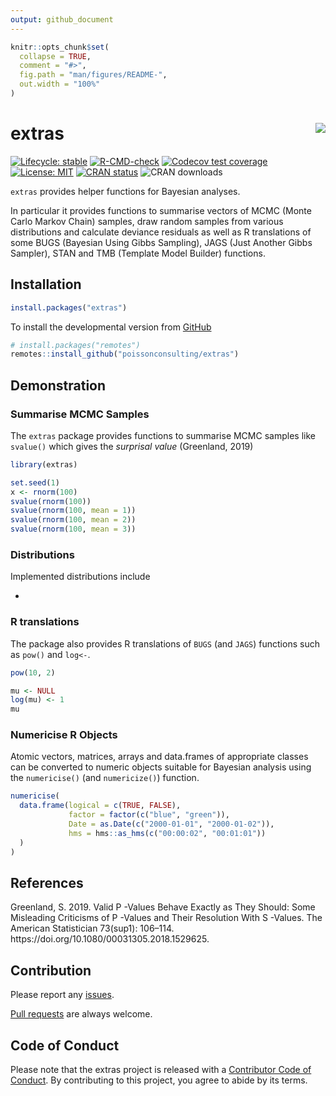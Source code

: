 ```yaml
---
output: github_document
---
```


<!-- README.md is generated from README.Rmd. Please edit that file -->

```r
knitr::opts_chunk$set(
  collapse = TRUE,
  comment = "#>",
  fig.path = "man/figures/README-",
  out.width = "100%"
)
```

# extras <img src="man/figures/logo.png" align="right" />

<!-- badges: start -->
[![Lifecycle: stable](https://img.shields.io/badge/lifecycle-stable-brightgreen.svg)](https://lifecycle.r-lib.org/articles/stages.html#stable)
[![R-CMD-check](https://github.com/poissonconsulting/extras/actions/workflows/R-CMD-check.yaml/badge.svg)](https://github.com/poissonconsulting/extras/actions/workflows/R-CMD-check.yaml)
[![Codecov test coverage](https://codecov.io/gh/poissonconsulting/extras/branch/master/graph/badge.svg)](https://app.codecov.io/gh/poissonconsulting/extras?branch=master)
[![License: MIT](https://img.shields.io/badge/License-MIT-green.svg)](https://opensource.org/license/mit/)
[![CRAN status](https://www.r-pkg.org/badges/version/extras)](https://cran.r-project.org/package=extras)
![CRAN downloads](https://cranlogs.r-pkg.org/badges/extras)
<!-- badges: end -->

`extras` provides helper functions for Bayesian analyses.

In particular it provides functions to summarise 
vectors of MCMC (Monte Carlo Markov Chain) samples, 
draw random samples from various distributions and 
calculate deviance residuals as well as R translations of some
BUGS (Bayesian Using Gibbs Sampling), JAGS (Just Another Gibbs
Sampler), STAN and TMB (Template Model Builder) functions.

## Installation

<!-- To install the latest release from [CRAN](https://cran.r-project.org) -->
```r
install.packages("extras")
```

To install the developmental version from [GitHub](https://github.com/poissonconsulting/extras)
```r
# install.packages("remotes")
remotes::install_github("poissonconsulting/extras")
```

## Demonstration

### Summarise MCMC Samples

The `extras` package provides functions to summarise MCMC samples like `svalue()` which gives the *surprisal value* (Greenland, 2019)

```r
library(extras)

set.seed(1)
x <- rnorm(100)
svalue(rnorm(100))
svalue(rnorm(100, mean = 1))
svalue(rnorm(100, mean = 2))
svalue(rnorm(100, mean = 3))
```

### Distributions

Implemented distributions include 

- 

### R translations

The package also provides R translations of `BUGS` (and `JAGS`) functions such as `pow()` and `log<-`.

```r
pow(10, 2)

mu <- NULL
log(mu) <- 1
mu
```

### Numericise R Objects

Atomic vectors, matrices, arrays and data.frames of appropriate classes can be converted to numeric objects suitable for Bayesian analysis using the `numericise()` (and `numericize()`) function.

```r
numericise(
  data.frame(logical = c(TRUE, FALSE),
             factor = factor(c("blue", "green")),
             Date = as.Date(c("2000-01-01", "2000-01-02")),
             hms = hms::as_hms(c("00:00:02", "00:01:01"))
  )
)
```

## References

Greenland, S. 2019. Valid P -Values Behave Exactly as They Should: Some Misleading Criticisms of P -Values and Their Resolution With S -Values. The American Statistician 73(sup1): 106–114. https://doi.org/10.1080/00031305.2018.1529625.

## Contribution

Please report any [issues](https://github.com/poissonconsulting/extras/issues).

[Pull requests](https://github.com/poissonconsulting/extras/pulls) are always welcome.

## Code of Conduct

Please note that the extras project is released with a [Contributor Code of Conduct](https://contributor-covenant.org/version/2/0/CODE_OF_CONDUCT.html). 
By contributing to this project, you agree to abide by its terms.

